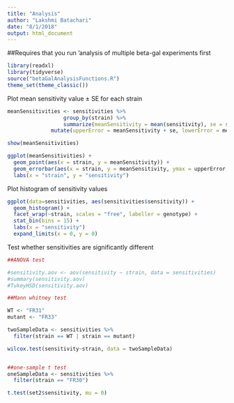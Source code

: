 ```yaml
---
title: "Analysis"
author: "Lakshmi Batachari"
date: "8/1/2018"
output: html_document
---
```

##Requires that you run 'analysis of multiple beta-gal experiments first 

```r
library(readxl)
library(tidyverse)
source("betaGalAnalysisFunctions.R")
theme_set(theme_classic())
```


Plot mean sensitivity value ± SE for each strain
```r

meanSensitivities <- sensitivities %>%
                  group_by(strain) %>% 
                  summarize(meanSensitivity = mean(sensitivity), se = sd(sensitivity)/sqrt(length(sensitivity)))%>%
              mutate(upperError = meanSensitivity + se, lowerError = meanSensitivity - se)

show(meanSensitivities)

ggplot(meanSensitivities) + 
  geom_point(aes(x = strain, y = meanSensitivity)) + 
  geom_errorbar(aes(x = strain, y = meanSensitivity, ymax = upperError, ymin = lowerError, width = 0.1)) + 
  labs(x = "strain", y = "sensitivity")
```

Plot histogram of sensitivity values
```r
ggplot(data=sensitivities, aes(sensitivities$sensitivity)) + 
  geom_histogram() +
  facet_wrap(~strain, scales = "free", labeller = genotype) +
  stat_bin(bins = 15) + 
  labs(x = "sensitivity")
  expand_limits(x = 0, y = 0)
```


Test whether sensitivities are significantly different
```r
##ANOVA test

#sensitivity.aov <- aov(sensitivity ~ strain, data = sensitivities)
#summary(sensitivity.aov)
#TukeyHSD(sensitivity.aov)

##Mann whitney test

WT <- "FR31"
mutant <- "FR33"

twoSampleData <- sensitivities %>%
  filter(strain == WT | strain == mutant)

wilcox.test(sensitivity~strain, data = twoSampleData)


##one-sample t test
oneSampleData <- sensitivities %>%
  filter(strain == "FR30")

t.test(set2$sensitivity, mu = 0)





```